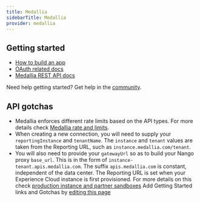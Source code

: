 ```yaml
---
title: Medallia
sidebarTitle: Medallia
provider: medallia
---
```



<Overview />


## Getting started

-   [How to build an app](https://developer.medallia.com/medallia-apps/docs/register-as-an-app-builder)
-   [OAuth related docs](https://developer.medallia.com/medallia-apis/reference/authentication)
-   [Medallia REST API docs](https://developer.medallia.com/medallia-apis/reference/integrations)

<Tip>Need help getting started? Get help in the [community](https://nango.dev/slack).</Tip>

## API gotchas
-   Medallia enforces different rate limits based on the API types. For more details check [Medallia rate and limits](https://developer.medallia.com/medallia-apis/reference/integrations#rates-and-limits).
-   When creating a new connection, you will need to supply your `reportingInstance` and `tenantName`. The `instance` and `tenant` values are taken from the Reporting URL, such as `instance.medallia.com/tenant`.
-   You will also need to provide your `gatewayUrl` so as to build your Nango proxy `base_url`. This is in the form of `instance-tenant.apis.medallia.com`. The suffix `apis.medallia.com` is constant, independent of the data center. The Reporting URL is set when your Experience Cloud instance is first provisioned. For more details on this check [production instance and partner sandboxes](https://developer.medallia.com/medallia-apis/reference/integrations#production-instances-and-partner-sandboxes)
<Note>Add Getting Started links and Gotchas by [editing this page](https://github.com/nangohq/nango/tree/master/docs-v2/integrations/all/medallia.mdx)</Note>
